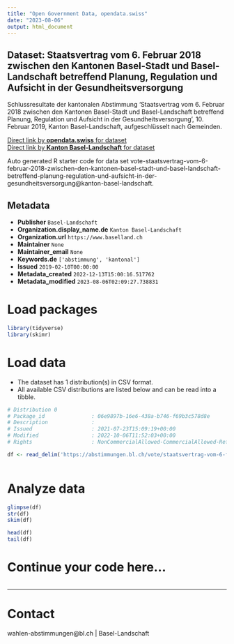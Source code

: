 ```yaml
---
title: "Open Government Data, opendata.swiss"
date: "2023-08-06"
output: html_document
---
```


## Dataset: Staatsvertrag vom 6. Februar 2018 zwischen den Kantonen Basel-Stadt und Basel-Landschaft betreffend Planung, Regulation und Aufsicht in der Gesundheitsversorgung

Schlussresultate der kantonalen Abstimmung 'Staatsvertrag vom 6. Februar 2018 zwischen den Kantonen Basel-Stadt und Basel-Landschaft betreffend Planung, Regulation und Aufsicht in der Gesundheitsversorgung', 10. Februar 2019, Kanton Basel-Landschaft, aufgeschlüsselt nach Gemeinden.

[Direct link by **opendata.swiss** for dataset](https://opendata.swiss/de/dataset/staatsvertrag-vom-6-februar-2018-zwischen-den-kantonen-basel-stadt-und-basel-landschaft-betreff)<br>
[Direct link by **Kanton Basel-Landschaft** for dataset](https://abstimmungen.bl.ch/vote/staatsvertrag-vom-6-februar-2018-zwischen-den-kantonen-basel-stadt-und-basel-landschaft-betreffend-planung-regulation-und-aufsicht-in-der-gesundheitsversorgung/data)

Auto generated R starter code for data set vote-staatsvertrag-vom-6-februar-2018-zwischen-den-kantonen-basel-stadt-und-basel-landschaft-betreffend-planung-regulation-und-aufsicht-in-der-gesundheitsversorgung@kanton-basel-landschaft.

## Metadata

- **Publisher** `Basel-Landschaft`
- **Organization.display_name.de** `Kanton Basel-Landschaft`
- **Organization.url** `https://www.baselland.ch`
- **Maintainer** `None`
- **Maintainer_email** `None`
- **Keywords.de** `['abstimmung', 'kantonal']`
- **Issued** `2019-02-10T00:00:00`
- **Metadata_created** `2022-12-13T15:00:16.517762`
- **Metadata_modified** `2023-08-06T02:09:27.738831`


# Load packages

```r

library(tidyverse)
library(skimr)

```

# Load data

-   The dataset has 1 distribution(s) in CSV format.
-   All available CSV distributions are listed below and can be read into a tibble.

```r

# Distribution 0
# Package_id               : 06e9897b-16e6-438a-b746-f69b3c578d8e
# Description              : 
# Issued                   : 2021-07-23T15:09:19+00:00
# Modified                 : 2022-10-06T11:52:03+00:00
# Rights                   : NonCommercialAllowed-CommercialAllowed-ReferenceRequired

df <- read_delim('https://abstimmungen.bl.ch/vote/staatsvertrag-vom-6-februar-2018-zwischen-den-kantonen-basel-stadt-und-basel-landschaft-betreffend-planung-regulation-und-aufsicht-in-der-gesundheitsversorgung/data-csv')



```

# Analyze data

```r

glimpse(df)
str(df)
skim(df)

head(df)
tail(df)

```

# Continue your code here...

```r

```

------------------------------------------------------------------------

# Contact

wahlen-abstimmungen@bl.ch | Basel-Landschaft
